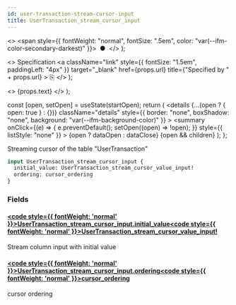 ```yaml
---
id: user-transaction-stream-cursor-input
title: UserTransaction_stream_cursor_input
---
```


<head>
  <meta content="noindex" name="robots" />
  <meta charset="utf-8" />
</head>

  <>
    <span style={{ fontWeight: "normal", fontSize: ".5em", color: "var(--ifm-color-secondary-darkest)" }}>
      &nbsp;●&nbsp;
    </span>
  </>
);

  <>
    Specification
    <a
      className="link"
      style={{ fontSize: "1.5em", paddingLeft: "4px" }}
      target="_blank"
      href={props.url}
      title={"Specified by " + props.url}
    >
      ⎘
    </a>
  </>
);

  <>
    <span className={props.class}>{props.text}</span>
  </>
);


  const [open, setOpen] = useState(startOpen);
  return (
    <details
      {...(open ? { open: true } : {})}
      className="details"
      style={{ border: "none", boxShadow: "none", background: "var(--ifm-background-color)" }}
    >
      <summary
        onClick={(e) => {
          e.preventDefault();
          setOpen((open) => !open);
        }}
        style={{ listStyle: "none" }}
      >
        {open ? dataOpen : dataClose}
      </summary>
      {open && children}
    </details>
  );
};

Streaming cursor of the table "UserTransaction"

```graphql
input UserTransaction_stream_cursor_input {
  initial_value: UserTransaction_stream_cursor_value_input!
  ordering: cursor_ordering
}
```

### Fields

#### [<code style={{ fontWeight: 'normal' }}>UserTransaction_stream_cursor_input.<b>initial_value</b></code>](#)<Bullet />[<code style={{ fontWeight: 'normal' }}><b>UserTransaction_stream_cursor_value_input!</b></code>](/docs/api/flow/graphql/envio/inputs/user-transaction-stream-cursor-value-input.mdx) <Badge class="badge badge--secondary badge--non_null" text="non-null"/> <Badge class="badge badge--secondary " text="input"/>

Stream column input with initial value

#### [<code style={{ fontWeight: 'normal' }}>UserTransaction_stream_cursor_input.<b>ordering</b></code>](#)<Bullet />[<code style={{ fontWeight: 'normal' }}><b>cursor_ordering</b></code>](/docs/api/flow/graphql/envio/enums/cursor-ordering.mdx) <Badge class="badge badge--secondary " text="enum"/>

cursor ordering
